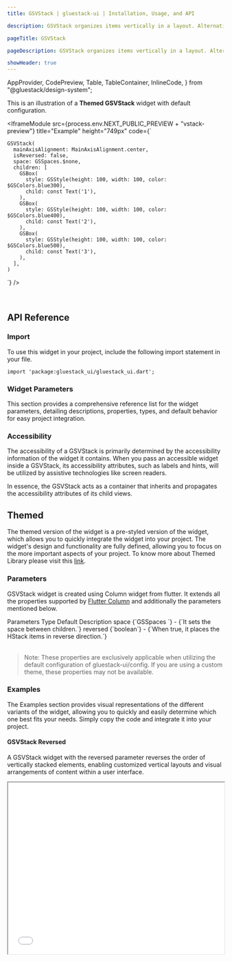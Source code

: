 ```yaml
---
title: GSVStack | gluestack-ui | Installation, Usage, and API

description: GSVStack organizes items vertically in a layout. Alternatively, you can use Column as an alias for GSVStack to achieve the same layout.

pageTitle: GSVStack

pageDescription: GSVStack organizes items vertically in a layout. Alternatively, you can use Column as an alias for GSVStack to achieve the same layout.

showHeader: true
---
```



  AppProvider,
  CodePreview,
  Table,
  TableContainer,
  InlineCode,
} from "@gluestack/design-system";

<Meta title="Components/Layout/VStack" />

This is an illustration of a **Themed GSVStack** widget with default configuration.

<IframeModule
  src={process.env.NEXT_PUBLIC_PREVIEW + "vstack-preview"}
  title="Example"
  height="749px"
  code={`

    GSVStack(
      mainAxisAlignment: MainAxisAlignment.center,
      isReversed: false,
      space: GSSpaces.$none,
      children: [
        GSBox(
          style: GSStyle(height: 100, width: 100, color: $GSColors.blue300),
          child: const Text('1'),
        ),
        GSBox(
          style: GSStyle(height: 100, width: 100, color: $GSColors.blue400),
          child: const Text('2'),
        ),
        GSBox(
          style: GSStyle(height: 100, width: 100, color: $GSColors.blue500),
          child: const Text('3'),
        ),
      ],
    )

`}
/>

<br />

## API Reference

### Import

To use this widget in your project, include the following import statement in your file.

```
import 'package:gluestack_ui/gluestack_ui.dart';
```

### Widget Parameters

This section provides a comprehensive reference list for the widget parameters, detailing descriptions, properties, types, and default behavior for easy project integration.

### Accessibility

The accessibility of a GSVStack is primarily determined by the accessibility information of the widget it contains. When you pass an accessible widget inside a GSVStack, its accessibility attributes, such as labels and hints, will be utilized by assistive technologies like screen readers.

In essence, the GSVStack acts as a container that inherits and propagates the accessibility attributes of its child views.

## Themed

The themed version of the widget is a pre-styled version of the widget, which allows you to quickly integrate the widget into your project. The widget's design and functionality are fully defined, allowing you to focus on the more important aspects of your project. To know more about Themed Library please visit this [link](https://gluestack.io/ui/docs/core-concepts/themed-library).

### Parameters

GSVStack widget is created using Column widget from flutter. It extends all the properties supported by [Flutter Column](https://api.flutter.dev/flutter/widgets/Column-class.html) and additionally the parameters mentioned below.

<AppProvider>
  <TableContainer>
    <Table>
      <Table.THead>
        <Table.TR>
          <Table.TH>
            <Table.TText>Parameters</Table.TText>
          </Table.TH>
          <Table.TH>
            <Table.TText>Type</Table.TText>
          </Table.TH>
          <Table.TH>
            <Table.TText>Default</Table.TText>
          </Table.TH>
          <Table.TH>
            <Table.TText>Description</Table.TText>
          </Table.TH>
        </Table.TR>
      </Table.THead>
      <Table.TBody>
        <Table.TR>
          <Table.TD>
            <Table.TText>
              <InlineCode>space</InlineCode>
            </Table.TText>
          </Table.TD>
          <Table.TD>
            <Table.TText>{`GSSpaces `}</Table.TText>
          </Table.TD>
          <Table.TD>
            <Table.TText>-</Table.TText>
          </Table.TD>
          <Table.TD>
            <Table.TText>{`It sets the space between children.`}</Table.TText>
          </Table.TD>
        </Table.TR>
        <Table.TR>
          <Table.TD>
            <Table.TText>
              <InlineCode>reversed</InlineCode>
            </Table.TText>
          </Table.TD>
          <Table.TD>
            <Table.TText>{`boolean`}</Table.TText>
          </Table.TD>
          <Table.TD>
            <Table.TText>-</Table.TText>
          </Table.TD>
          <Table.TD>
            <Table.TText>{`When true, it places the HStack items in reverse direction.`}</Table.TText>
          </Table.TD>
        </Table.TR>
      </Table.TBody>
    </Table>
  </TableContainer>
</AppProvider>

> Note: These properties are exclusively applicable when utilizing the default configuration of gluestack-ui/config. If you are using a custom theme, these properties may not be available.

### Examples

The Examples section provides visual representations of the different variants of the widget, allowing you to quickly and easily determine which one best fits your needs. Simply copy the code and integrate it into your project.

#### GSVStack Reversed

A GSVStack widget with the reversed parameter reverses the order of vertically stacked elements, enabling customized vertical layouts and visual arrangements of content within a user interface.

<iframe
  src={process.env.NEXT_PUBLIC_PREVIEW + "vstack-reversed-preview"}
  style={{
    border: "0.3px solid #404040",
  }}
  title="Example"
  width="100%"
  height="400px"
></iframe>

<br />
